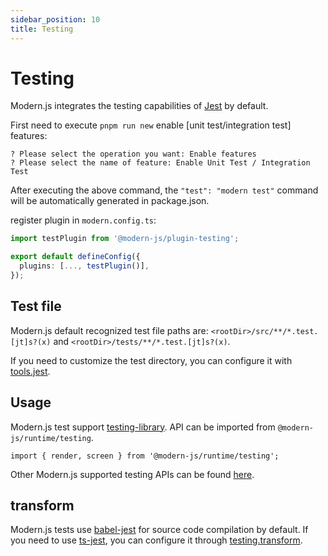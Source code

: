 ```yaml
---
sidebar_position: 10
title: Testing
---
```

# Testing

Modern.js integrates the testing capabilities of [Jest](https://jestjs.io/) by default.

First need to execute `pnpm run new` enable [unit test/integration test] features:

```
? Please select the operation you want: Enable features
? Please select the name of feature: Enable Unit Test / Integration Test
```

After executing the above command, the `"test": "modern test"` command will be automatically generated in package.json.

register plugin in `modern.config.ts`:

```ts title="modern.config.ts"
import testPlugin from '@modern-js/plugin-testing';

export default defineConfig({
  plugins: [..., testPlugin()],
});
```

## Test file

Modern.js default recognized test file paths are: `<rootDir>/src/**/*.test.[jt]s?(x)` and `<rootDir>/tests/**/*.test.[jt]s?(x)`.

If you need to customize the test directory, you can configure it with [tools.jest](/configure/app/tools/jest).

## Usage

Modern.js test support [testing-library](https://testing-library.com/docs/). API can be imported from `@modern-js/runtime/testing`.

```
import { render, screen } from '@modern-js/runtime/testing';
```

Other Modern.js supported testing APIs can be found [here](/apis/app/runtime/testing/cleanup).

## transform

Modern.js tests use [babel-jest](https://www.npmjs.com/package/babel-jest) for source code compilation by default. If you need to use [ts-jest](https://github.com/kulshekhar/ts-jest), you can configure it through [testing.transform](/configure/app/testing/transformer).

